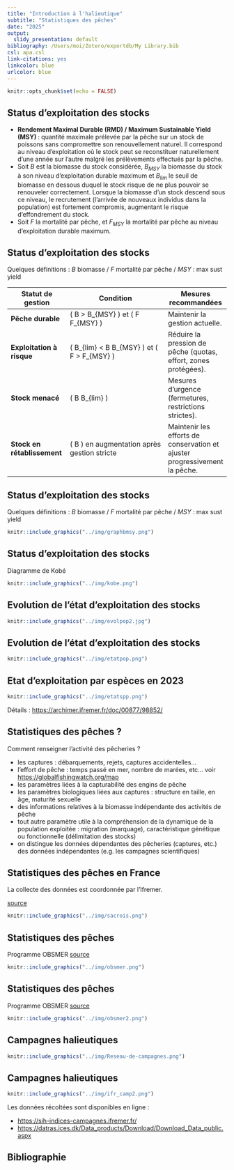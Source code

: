 ```yaml
---
title: "Introduction à l'halieutique"
subtitle: "Statistiques des pêches"
date: "2025"
output:
  slidy_presentation: default
bibliography: /Users/moi/Zotero/exportdb/My Library.bib
csl: apa.csl
link-citations: yes
linkcolor: blue
urlcolor: blue
---
```


```r
knitr::opts_chunk$set(echo = FALSE)
```

## Status d'exploitation des stocks

- **Rendement Maximal Durable (RMD) / Maximum Sustainable Yield (MSY) ** : quantité maximale prélevée par la pêche sur un stock de poissons sans compromettre son renouvellement naturel. Il correspond au niveau d’exploitation où le stock peut se reconstituer naturellement d’une année sur l’autre malgré les prélèvements effectués par la pêche.
- Soit $B$ est la biomasse du stock considérée, $B_{MSY}$ la biomasse du stock à son niveau d'exploitation durable maximum et $B_{lim}$ le seuil de biomasse en dessous duquel le stock risque de ne plus pouvoir se renouveler correctement. Lorsque la biomasse d’un stock descend sous ce niveau, le recrutement (l’arrivée de nouveaux individus dans la population) est fortement compromis, augmentant le risque d’effondrement du stock.
- Soit $F$ la mortalité par pêche, et $F_{MSY}$ la mortalité par pêche au niveau d'exploitation durable maximum.


## Status d'exploitation des stocks

Quelques définitions : $B$ biomasse / $F$ mortalité par pêche / $MSY$ : max sust yield 

| **Statut de gestion**       | **Condition**                                      | **Mesures recommandées** |
|-----------------------------|----------------------------------------------------|--------------------------|
| **Pêche durable**           | \( B > B_{MSY} \) et \( F \leq F_{MSY} \)         | Maintenir la gestion actuelle. |
| **Exploitation à risque**   | \( B_{lim} < B \leq B_{MSY} \) et \( F > F_{MSY} \) | Réduire la pression de pêche (quotas, effort, zones protégées). |
| **Stock menacé**            | \( B \leq B_{lim} \)                              | Mesures d’urgence (fermetures, restrictions strictes). |
| **Stock en rétablissement** | \( B \) en augmentation après gestion stricte     | Maintenir les efforts de conservation et ajuster progressivement la pêche. |

## Status d'exploitation des stocks

Quelques définitions : $B$ biomasse / $F$ mortalité par pêche / $MSY$ : max sust yield 

```r
knitr::include_graphics("../img/graphbmsy.png")
```

## Status d'exploitation des stocks

Diagramme de Kobé 

```r
knitr::include_graphics("../img/kobe.png")
```

## Evolution de l'état d'exploitation des stocks

```r
knitr::include_graphics("../img/evolpop2.jpg")
```



## Evolution de l'état d'exploitation des stocks

```r
knitr::include_graphics("../img/etatpop.png")
```

## Etat d'exploitation par espèces en 2023

```r
knitr::include_graphics("../img/etatspp.png")
```

Détails : <https://archimer.ifremer.fr/doc/00877/98852/>

## Statistiques des pêches ?

Comment renseigner l'activité des pêcheries ?

- les captures : débarquements, rejets, captures accidentelles...
- l'effort de pêche : temps passé en mer, nombre de marées, etc... voir <https://globalfishingwatch.org/map>
- les paramètres liées à la capturabilité des engins de pêche
- les paramètres biologiques liées aux captures : structure en taille, en âge, maturité sexuelle
- des informations relatives à la biomasse indépendante des activités de pêche
- tout autre paramètre utile à la compréhension de la dynamique de la population exploitée : migration (marquage), caractéristique génétique ou fonctionnelle (délimitation des stocks)
- on distingue les données dépendantes des pêcheries (captures, etc.) des données indépendantes (e.g. les campagnes scientifiques) 


## Statistiques des pêches en France

La collecte des données est coordonnée par l'Ifremer.

[source](<sih.ifremer.fr>)

```r
knitr::include_graphics("../img/sacrois.png")
```

## Statistiques des pêches

Programme OBSMER [source](<sih.ifremer.fr>)

```r
knitr::include_graphics("../img/obsmer.png")
```

## Statistiques des pêches

Programme OBSMER [source](<sih.ifremer.fr>)

```r
knitr::include_graphics("../img/obsmer2.png")
```

## Campagnes halieutiques

```r
knitr::include_graphics("../img/Reseau-de-campagnes.png")
```

## Campagnes halieutiques

```r
knitr::include_graphics("../img/ifr_camp2.png")
```

Les données récoltées sont disponibles en ligne : 

- <https://sih-indices-campagnes.ifremer.fr/>
- <https://datras.ices.dk/Data_products/Download/Download_Data_public.aspx>





## Bibliographie
